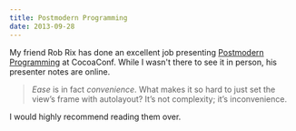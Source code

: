 ```yaml
---
title: Postmodern Programming
date: 2013-09-28
---
```



My friend Rob Rix has done an excellent job presenting [Postmodern Programming](https://github.com/robrix/Postmodern-Programming) at CocoaConf. While I wasn't there to see it in person, his presenter notes are online.

> _Ease_ is in fact _convenience_. What makes it so hard to just set the view’s frame with autolayout? It’s not complexity; it’s inconvenience.

I would highly recommend reading them over.


  